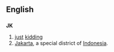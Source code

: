 ==English==

==={{abbreviation}}===
'''JK'''

# [[just]] [[kid|kidding]]
#[[Jakarta]], a special district of [[Indonesia]].